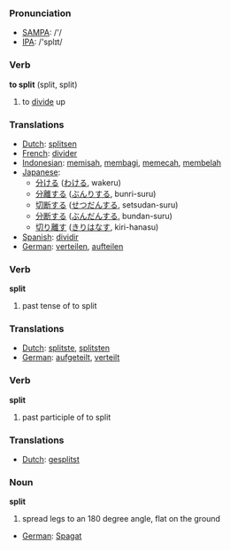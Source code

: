 === Pronunciation ===
*[[w:SAMPA|SAMPA]]: /'/
*[[w:IPA|IPA]]: /'splɪt/

=== Verb ===

'''to split''' (split, split)

# to [[divide]] up

=== Translations ===
*[[Dutch]]: [[splitsen]]
*[[French]]: [[divider]]
*[[Indonesian]]: [[pisah|memisah]], [[bagi|membagi]], [[pecah|memecah]], [[belah|membelah]]
*[[Japanese]]: 
** [[分ける]] ([[わける]], wakeru)
** [[分離]]する ([[ぶんり]]する, bunri-suru)
** [[切断]]する ([[せつだん]]する, setsudan-suru)
** [[分断]]する ([[ぶんだん]]する, bundan-suru)
** [[切り離す]] ([[きりはなす]], kiri-hanasu)
*[[Spanish]]: [[dividir]]
*[[German]]: [[verteilen]], [[aufteilen]]

=== Verb ===

'''split'''

# past tense of to split

=== Translations ===
*[[Dutch]]: [[splitste]], [[splitsten]]
*[[German]]: [[aufgeteilt]], [[verteilt]]

=== Verb ===

'''split'''

# past participle of to split

=== Translations ===
*[[Dutch]]: [[gesplitst]]


=== Noun ===

'''split'''

# spread legs to an 180 degree angle, flat on the ground

*[[German]]: [[Spagat]]